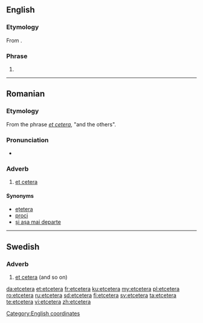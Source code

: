==English==

===Etymology===
From {{etyl|la|en}} {{m|la|et cetera||and the others}}.

===Phrase===
{{en-phrase}}

# {{alternative form of|et cetera|lang=en}}

[[Category:English coordinates]]

----

==Romanian==

===Etymology===
From the {{etyl|la|ro}} phrase ''[[et cetera]]'', "and the others".

===Pronunciation===
* {{IPA|[etˈtʃe.te.ɾa]|lang=ro}}

===Adverb===
{{ro-adv}}

# [[et cetera]]

====Synonyms====
* [[ețetera]] {{qualifier|alternative spelling}}
* [[proci]]
* [[și așa mai departe]]

----

==Swedish==

===Adverb===
{{sv-adv|-}}

# [[et cetera]] (and so on)

[[da:etcetera]]
[[et:etcetera]]
[[fr:etcetera]]
[[ku:etcetera]]
[[my:etcetera]]
[[pl:etcetera]]
[[ro:etcetera]]
[[ru:etcetera]]
[[sd:etcetera]]
[[fi:etcetera]]
[[sv:etcetera]]
[[ta:etcetera]]
[[te:etcetera]]
[[vi:etcetera]]
[[zh:etcetera]]